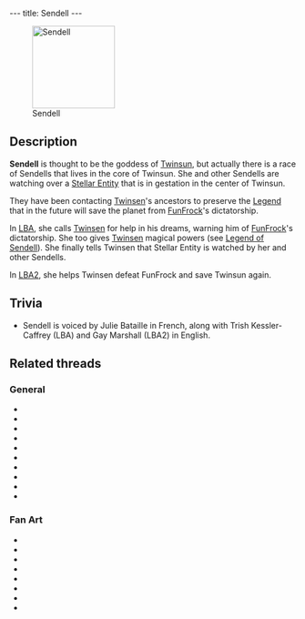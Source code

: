 ---
title: Sendell
---


{{Infobox Character
 |image=Sendell.jpg
 |race=god
 |gender=female
 |size=large
 |age=adult
 |magical=yes
 |lba1=yes
 |lba2=yes
 |alignment=sendell
 |occupation=
 |requires=
 |amount=
 |fam1=
 |fam2=
 |planet=Twinsun
 |island=Well of Sendell
 |building=
}}

[[Image:Sendell.gif|right|145px|thumb|Sendell]]

==Description==
'''Sendell''' is thought to be the goddess of [[Twinsun]], but actually there is a race of Sendells that lives in the core of Twinsun. She and other Sendells are watching over a [[Stellar Entity]] that is in gestation in the center of Twinsun.

They have been contacting [[Twinsen]]'s ancestors to preserve the [[Legend of Sendell|Legend]] that in the future will save the planet from [[FunFrock]]'s dictatorship. 

In [[Little Big Adventure|LBA]], she calls [[Twinsen]] for help in his dreams, warning him of [[Dr. FunFrock|FunFrock]]'s dictatorship. She too gives [[Twinsen]] magical powers (see [[Legend of Sendell]]). She finally tells Twinsen that Stellar Entity is watched by her and other Sendells.

In [[Little Big Adventure 2|LBA2]], she helps Twinsen defeat FunFrock and save Twinsun again.

{{stub}}

{{spoiler|After Twinsen returns to Twinsun, Sendell comes to his rescue to help him push the Emerald Moon back into its orbit around Twinsun.}}

==Trivia==
*Sendell is voiced by Julie Bataille in French, along with Trish Kessler-Caffrey (LBA) and Gay Marshall (LBA2) in English.

==Related threads==
===General===
* {{thread|id=9558|title=Sendellism}}
* {{thread|id=7653|title=Is Sendell a Girl?}}
* {{thread|id=6949|title=Why?}}
* {{thread|id=5932|title=LBA2 Mysteries}}
* {{thread|id=4010|title=Sendel vs. FunFrock}}
* {{thread|id=4007|title=Your preferred "version" of Sendell}}
* {{thread|id=3867|title=File that Didier sent me....}}
* {{thread|id=3536|title=Sendel, my pc god!}}
* {{thread|id=3466|title=Sendell}}
* {{thread|id=2442|title=Yet another odd quote}}

===Fan Art===
* {{thread|id=11564|title=Evil Sendell (lol)}}
* {{thread|id=9830|title=Sendell Wallpaper}}
* {{post|id=149588|title=Edited Film Pictures}}
* {{post|id=93688|title=Lba3}}
* {{thread|id=3911|title=Sendell ^_^}}
* {{thread|id=3786|title=Sendell's new image}}
* {{thread|id=3785|title=Sendell takes a turning}}
* {{post|id=297883|title=mystery picture}}